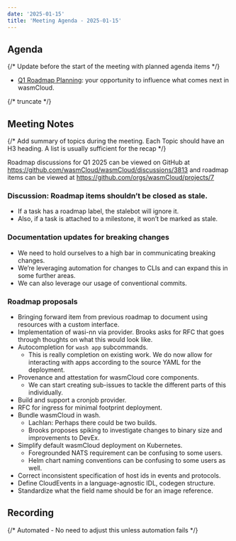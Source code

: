 ```yaml
---
date: '2025-01-15'
title: 'Meeting Agenda - 2025-01-15'
---
```


## Agenda

{/* Update before the start of the meeting with planned agenda items */}

- [Q1 Roadmap Planning](https://github.com/wasmCloud/wasmCloud/discussions/3813): your opportunity to influence what comes next in wasmCloud.

{/* truncate */}

## Meeting Notes

{/* Add summary of topics during the meeting. Each Topic should have an H3 heading. A list is usually sufficient for the recap */}

Roadmap discussions for Q1 2025 can be viewed on GitHub at https://github.com/wasmCloud/wasmCloud/discussions/3813 and roadmap items can be viewed at https://github.com/orgs/wasmCloud/projects/7

### Discussion: Roadmap items shouldn’t be closed as stale.
- If a task has a roadmap label, the stalebot will ignore it.
- Also, if a task is attached to a milestone, it won’t be marked as stale.

### Documentation updates for breaking changes 
- We need to hold ourselves to a high bar in communicating breaking changes. 
- We’re leveraging automation for changes to CLIs and can expand this in some further areas. 
- We can also leverage our usage of conventional commits. 

### Roadmap proposals

- Bringing forward item from previous roadmap to document using resources with a custom interface.
- Implementation of wasi-nn via provider. Brooks asks for RFC that goes through thoughts on what this would look like. 
- Autocompletion for `wash app` subcommands. 
    - This is really completion on existing work. We do now allow for interacting with apps according to the source YAML for the deployment.
- Provenance and attestation for wasmCloud core components. 
    - We can start creating sub-issues to tackle the different parts of this individually.
- Build and support a cronjob provider.
- RFC for ingress for minimal footprint deployment. 
- Bundle wasmCloud in wash. 
    - Lachlan: Perhaps there could be two builds. 
    - Brooks proposes spiking to investigate changes to binary size and improvements to DevEx. 
- Simplify default wasmCloud deployment on Kubernetes.
    - Foregrounded NATS requirement can be confusing to some users.
    - Helm chart naming conventions can be confusing to some users as well.
- Correct inconsistent specification of host ids in events and protocols.
- Define CloudEvents in a language-agnostic IDL, codegen structure.
- Standardize what the field name should be for an image reference.

## Recording

{/* Automated - No need to adjust this unless automation fails */}

<YouTube url="https://www.youtube.com/watch?v=1jVV0kPh4wM" />
